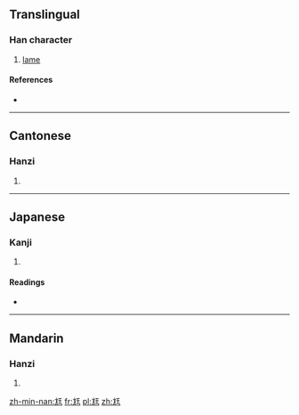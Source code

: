 {{also|尫}}
==Translingual==

===Han character===
{{Han char|rn=43|rad=尢|as=04|sn=7|four=4101<sub>1</sub>|canj=大山一土 (KUMG)}}

# [[lame]]

====References====
* {{Han ref|kx=0298.130|dkj=07558|dj=0593.170|hdz=10552.140|uh=5C2A|ud=23594|bh=CABF|bd=51903}}

----

==Cantonese==

===Hanzi===
{{yue-hanzi|jyut=|y=wong1}}

# {{defn|lang=yue|sort=尢04}}

----

==Japanese==

===Kanji===
{{ja-kanji|grade=|rs=尢04}}

# {{defn|lang=ja|sort=尢04}}

====Readings====
* {{ja-readings|on=[[おう]] (ō)|kun=[[まがる]] (magaru), [[よわい]] (yowai)}}

----

==Mandarin==

===Hanzi===
{{cmn-hanzi|pin=[[wāng]] ([[wang1]])|wg=wang<sup>1</sup>}}

# {{defn|lang=cmn|sort=尢04}}

[[zh-min-nan:尪]]
[[fr:尪]]
[[pl:尪]]
[[zh:尪]]